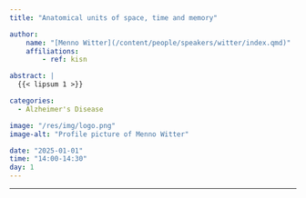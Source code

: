 ```yaml
---
title: "Anatomical units of space, time and memory"

author:
    name: "[Menno Witter](/content/people/speakers/witter/index.qmd)"
    affiliations:
        - ref: kisn

abstract: |
  {{< lipsum 1 >}}

categories:
  - Alzheimer's Disease

image: "/res/img/logo.png"
image-alt: "Profile picture of Menno Witter"

date: "2025-01-01"
time: "14:00-14:30"
day: 1
---
```


***

<object data="/res/quarto.pdf" type="application/pdf" width="100%" height="600">
</object>
